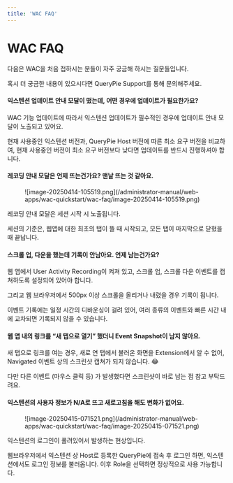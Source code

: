 ```yaml
---
title: 'WAC FAQ'
---
```


# WAC FAQ

다음은 WAC을 처음 접하시는 분들이 자주 궁금해 하시는 질문들입니다.

혹시 더 궁금한 내용이 있으시다면 QueryPie Support를 통해 문의해주세요.


#### 익스텐션 업데이트 안내 모달이 떴는데, 어떤 경우에 업데이트가 필요한가요?

WAC 기능 업데이트에 따라서 익스텐션 업데이트가 필수적인 경우에 업데이트 안내 모달이 노출되고 있어요.

현재 사용중인 익스텐션 버전과, QueryPie Host 버전에 따른 최소 요구 버전을 비교하여, 현재 사용중인 버전이 최소 요구 버전보다 낮다면 업데이트를 반드시 진행하셔야 합니다.


#### 레코딩 안내 모달은 언제 뜨는건가요? 맨날 뜨는 것 같아요.

<figure data-layout="center" data-align="center">
![image-20250414-105519.png](/administrator-manual/web-apps/wac-quickstart/wac-faq/image-20250414-105519.png)
</figure>

레코딩 안내 모달은 세션 시작 시 노출됩니다.

세션의 기준은, 웹앱에 대한 최초의 탭이 뜰 때 시작되고, 모든 탭이 마지막으로 닫혔을때 끝납니다.


#### 스크롤 업, 다운을 했는데 기록이 안남아요. 언제 남는건가요?

웹 앱에서 User Activity Recording이 켜져 있고, 스크롤 업, 스크롤 다운 이벤트를 캡쳐하도록 설정되어 있어야 합니다.

그리고 웹 브라우저에서 500px 이상 스크롤을 올리거나 내렸을 경우 기록이 됩니다.

이벤트 기록에는 일정 시간의 디바운싱이 걸려 있어, 여러 종류의 이벤트와 빠른 시간 내에 교차되면 기록되지 않을 수 있습니다.


#### 웹 앱 내의 링크를 “새 탭으로 열기” 했더니 Event Snapshot이 남지 않아요.

새 탭으로 링크를 여는 경우, 새로 연 탭에서 불러온 화면을 Extension에서 알 수 없어, Navigated 이벤트 상의 스크린샷 캡쳐가 되지 않습니다. :joy:

다만 다른 이벤트 (마우스 클릭 등) 가 발생했다면 스크린샷이 바로 남는 점 참고 부탁드려요.


#### 익스텐션의 사용자 정보가 N/A로 뜨고 새로고침을 해도 변화가 없어요.

<figure data-layout="center" data-align="center">
![image-20250415-071521.png](/administrator-manual/web-apps/wac-quickstart/wac-faq/image-20250415-071521.png)
</figure>

익스텐션의 로그인이 풀려있어서 발생하는 현상입니다.

웹브라우저에서 익스텐션 상 Host로 등록한 QueryPie에 접속 후 로그인 하면, 익스텐션에서도 로그인 정보를 불러옵니다. 이후 Role을 선택하면 정상적으로 사용 가능합니다.
